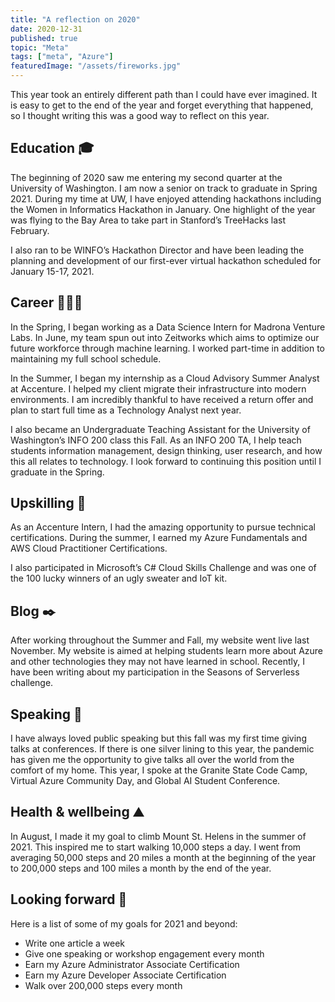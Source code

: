 ```yaml
---
title: "A reflection on 2020"
date: 2020-12-31
published: true
topic: "Meta"
tags: ["meta", "Azure"]
featuredImage: "/assets/fireworks.jpg"
---
```


This year took an entirely different path than I could have ever imagined. It is easy to get to the end of the year and forget everything that happened, so I thought writing this was a good way to reflect on this year.

## Education 🎓

The beginning of 2020 saw me entering my second quarter at the University of Washington. I am now a senior on track to graduate in Spring 2021. During my time at UW, I have enjoyed attending hackathons including the Women in Informatics Hackathon in January. One highlight of the year was flying to the Bay Area to take part in Stanford’s TreeHacks last February.

I also ran to be WINFO’s Hackathon Director and have been leading the planning and development of our first-ever virtual hackathon scheduled for January 15-17, 2021.

## Career 👩🏼‍💻

In the Spring, I began working as a Data Science Intern for Madrona Venture Labs. In June, my team spun out into Zeitworks which aims to optimize our future workforce through machine learning. I worked part-time in addition to maintaining my full school schedule.

In the Summer, I began my internship as a Cloud Advisory Summer Analyst at Accenture. I helped my client migrate their infrastructure into modern environments. I am incredibly thankful to have received a return offer and plan to start full time as a Technology Analyst next year.

I also became an Undergraduate Teaching Assistant for the University of Washington’s INFO 200 class this Fall. As an INFO 200 TA, I help teach students information management, design thinking, user research, and how this all relates to technology. I look forward to continuing this position until I graduate in the Spring.

## Upskilling 🍎

As an Accenture Intern, I had the amazing opportunity to pursue technical certifications. During the summer, I earned my Azure Fundamentals and AWS Cloud Practitioner Certifications.

I also participated in Microsoft’s C# Cloud Skills Challenge and was one of the 100 lucky winners of an ugly sweater and IoT kit.

## Blog ✒️

After working throughout the Summer and Fall, my website went live last November. My website is aimed at helping students learn more about Azure and other technologies they may not have learned in school. Recently, I have been writing about my participation in the Seasons of Serverless challenge.

## Speaking 🎤

I have always loved public speaking but this fall was my first time giving talks at conferences. If there is one silver lining to this year, the pandemic has given me the opportunity to give talks all over the world from the comfort of my home. This year, I spoke at the Granite State Code Camp, Virtual Azure Community Day, and Global AI Student Conference.

## Health & wellbeing ⛰️

In August, I made it my goal to climb Mount St. Helens in the summer of 2021. This inspired me to start walking 10,000 steps a day. I went from averaging 50,000 steps and 20 miles a month at the beginning of the year to 200,000 steps and 100 miles a month by the end of the year.

## Looking forward 🔮

Here is a list of some of my goals for 2021 and beyond:

- Write one article a week
- Give one speaking or workshop engagement every month
- Earn my Azure Administrator Associate Certification
- Earn my Azure Developer Associate Certification
- Walk over 200,000 steps every month
